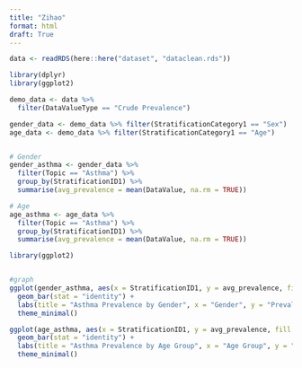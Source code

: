 ```yaml
---
title: "Zihao"
format: html
draft: True
---
```

```r
data <- readRDS(here::here("dataset", "dataclean.rds"))
```

```r
library(dplyr)
library(ggplot2)
```

```r
demo_data <- data %>%
  filter(DataValueType == "Crude Prevalence")

gender_data <- demo_data %>% filter(StratificationCategory1 == "Sex")
age_data <- demo_data %>% filter(StratificationCategory1 == "Age")


# Gender
gender_asthma <- gender_data %>%
  filter(Topic == "Asthma") %>%
  group_by(StratificationID1) %>%
  summarise(avg_prevalence = mean(DataValue, na.rm = TRUE))

# Age
age_asthma <- age_data %>%
  filter(Topic == "Asthma") %>%
  group_by(StratificationID1) %>%
  summarise(avg_prevalence = mean(DataValue, na.rm = TRUE))

library(ggplot2)


#graph
ggplot(gender_asthma, aes(x = StratificationID1, y = avg_prevalence, fill = StratificationID1)) +
  geom_bar(stat = "identity") +
  labs(title = "Asthma Prevalence by Gender", x = "Gender", y = "Prevalence (%)") +
  theme_minimal()

ggplot(age_asthma, aes(x = StratificationID1, y = avg_prevalence, fill = StratificationID1)) +
  geom_bar(stat = "identity") +
  labs(title = "Asthma Prevalence by Age Group", x = "Age Group", y = "Prevalence (%)") +
  theme_minimal()

```